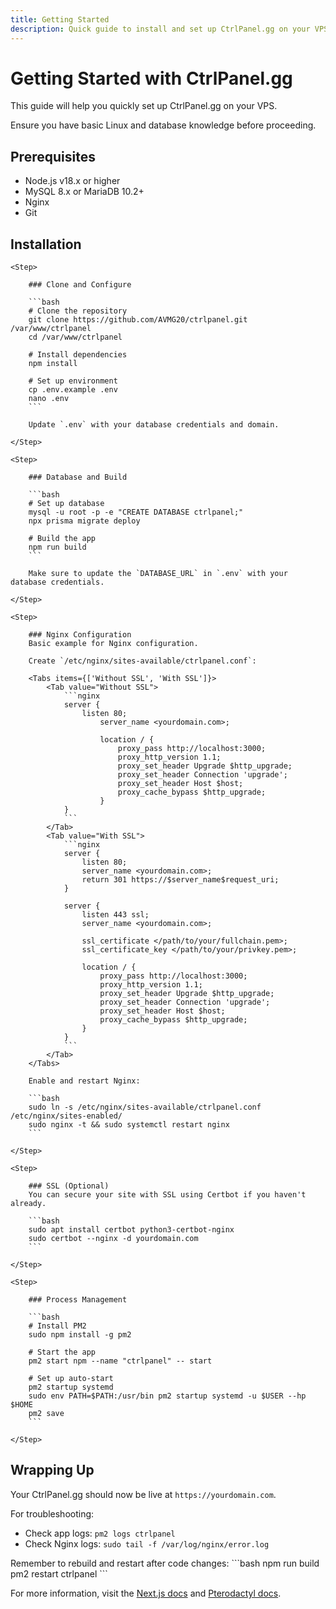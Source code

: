 ```yaml
---
title: Getting Started
description: Quick guide to install and set up CtrlPanel.gg on your VPS.
---
```



# Getting Started with CtrlPanel.gg

This guide will help you quickly set up CtrlPanel.gg on your VPS.

<Callout type="info">
    Ensure you have basic Linux and database knowledge before proceeding.
</Callout>

## Prerequisites

- Node.js v18.x or higher
- MySQL 8.x or MariaDB 10.2+
- Nginx
- Git

## Installation

<Steps>

    <Step>

        ### Clone and Configure

        ```bash
        # Clone the repository
        git clone https://github.com/AVMG20/ctrlpanel.git /var/www/ctrlpanel
        cd /var/www/ctrlpanel

        # Install dependencies
        npm install

        # Set up environment
        cp .env.example .env
        nano .env
        ```

        Update `.env` with your database credentials and domain.

    </Step>

    <Step>

        ### Database and Build

        ```bash
        # Set up database
        mysql -u root -p -e "CREATE DATABASE ctrlpanel;"
        npx prisma migrate deploy

        # Build the app
        npm run build
        ```

        Make sure to update the `DATABASE_URL` in `.env` with your database credentials.

    </Step>

    <Step>

        ### Nginx Configuration
        Basic example for Nginx configuration.

        Create `/etc/nginx/sites-available/ctrlpanel.conf`:

        <Tabs items={['Without SSL', 'With SSL']}>
            <Tab value="Without SSL">
                ```nginx
                server {
                    listen 80;
                        server_name <yourdomain.com>;

                        location / {
                            proxy_pass http://localhost:3000;
                            proxy_http_version 1.1;
                            proxy_set_header Upgrade $http_upgrade;
                            proxy_set_header Connection 'upgrade';
                            proxy_set_header Host $host;
                            proxy_cache_bypass $http_upgrade;
                        }
                }
                ```
            </Tab>
            <Tab value="With SSL">
                ```nginx
                server {
                    listen 80;
                    server_name <yourdomain.com>;
                    return 301 https://$server_name$request_uri;
                }

                server {
                    listen 443 ssl;
                    server_name <yourdomain.com>;

                    ssl_certificate </path/to/your/fullchain.pem>;
                    ssl_certificate_key </path/to/your/privkey.pem>;

                    location / {
                        proxy_pass http://localhost:3000;
                        proxy_http_version 1.1;
                        proxy_set_header Upgrade $http_upgrade;
                        proxy_set_header Connection 'upgrade';
                        proxy_set_header Host $host;
                        proxy_cache_bypass $http_upgrade;
                    }
                }
                ```
            </Tab>
        </Tabs>

        Enable and restart Nginx:

        ```bash
        sudo ln -s /etc/nginx/sites-available/ctrlpanel.conf /etc/nginx/sites-enabled/
        sudo nginx -t && sudo systemctl restart nginx
        ```

    </Step>

    <Step>

        ### SSL (Optional)
        You can secure your site with SSL using Certbot if you haven't already.

        ```bash
        sudo apt install certbot python3-certbot-nginx
        sudo certbot --nginx -d yourdomain.com
        ```

    </Step>

    <Step>

        ### Process Management

        ```bash
        # Install PM2
        sudo npm install -g pm2

        # Start the app
        pm2 start npm --name "ctrlpanel" -- start

        # Set up auto-start
        pm2 startup systemd
        sudo env PATH=$PATH:/usr/bin pm2 startup systemd -u $USER --hp $HOME
        pm2 save
        ```

    </Step>

</Steps>

## Wrapping Up

Your CtrlPanel.gg should now be live at `https://yourdomain.com`.

For troubleshooting:
- Check app logs: `pm2 logs ctrlpanel`
- Check Nginx logs: `sudo tail -f /var/log/nginx/error.log`

<Callout type="info">
    Remember to rebuild and restart after code changes:
    ```bash
    npm run build
    pm2 restart ctrlpanel
    ```
</Callout>

For more information, visit the [Next.js docs](https://nextjs.org/docs) and [Pterodactyl docs](https://pterodactyl.io/).